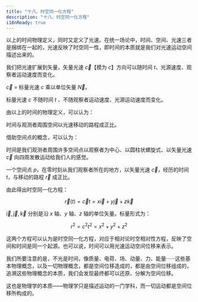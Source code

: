 ```yaml
---
title: "十八、时空同一化方程"
description: "十八、时空同一化方程"
i18nReady: true
---
```




以上的时间物理定义，同时又定义了光速。在统一场论中，时间、空间、光速三者是捆绑在一起的，光速反映了时空同一性，即时间的本质就是我们对光速运动空间描述出来的。

我们把光速扩展到矢量，矢量光速 $\vec{c}$【模为 $c$】方向可以随时间 $t$、光源速度、观察者运动速度而变化。

$\vec{c}$ = 标量光速 $c$ 乘以单位矢量 $\vec{N}$。

标量光速 $c$ 不随时间 $t$ 、不随观察者运动速度、光源运动速度而变化。

由以上的时间的物理定义，可以认为：

时间与观测者周围空间以光速移动的路程成正比。

借助空间点的概念，可以认为：

时间是我们观测者周围许多空间点以观察者为中心、以圆柱状螺旋式、以矢量光速 $\vec{c}$ 向四周发散运动给我们人的感觉。

一个空间点 $p$，在零时刻从我们观察者所在的地方，以矢量光速 $\vec{c}$，经历的时间 $t$，与移动的路程 $\vec{r}$ 成正比。

由此得出时空同一化方程：

$$
\begin{equation}\nonumber
\vec{r}(t) = \vec{c}t = x\vec{i} + y\vec{j} + z\vec{k}
\end{equation}
$$

$\vec{i}, \vec{j}, \vec{k}$ 分别是沿 $x$ 轴、$y$ 轴、$z$ 轴的单位矢量。标量形式为：

$$
\begin{equation}\nonumber
r^{2} = c^{2}t^{2} = x^{2} + y^{2} + z^{2}
\end{equation}
$$

这两个方程可以认为是时空同一化方程，对应于相对论时空相对性方程，反映了空间和时间是同一个起源。也可以说，时间可以用光速运动空间位移来表示。

我们所要注意的是，不光是时间，像质量、电荷、场、动量、力、能量······这些基本物理概念，以及一切物理概念，都是空间位移造成的，都是由空间位移组成的，追溯这些物理概念的本质，我们会发现最终都可以还原、分解为空间位移。

这也是物理学的本质——物理学只是描述运动的一门学科，而一切运动都是空间位移所构成的。

<br />
<LinkCard
  title="前往本章节讨论区"
  href="https://forum.unifiedfieldtheory.cn/questions/10010000000000146"
  description="看看大家阅读完本章之后都在讨论什么，并发表你自己的看法~"
  target="_blank"
/>
